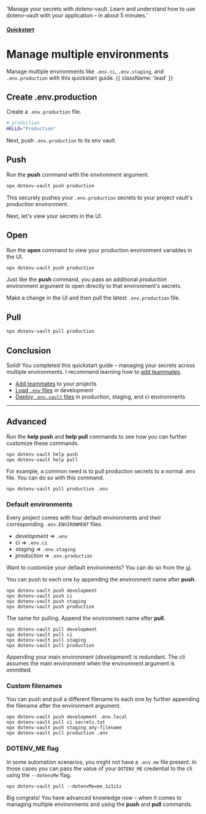 

  'Manage your secrets with dotenv-vault. Learn and understand how to use dotenv-vault with your application – in about 5 minutes.'

##### [Quickstart](/docs/quickstart)
# Manage multiple environments

Manage multiple environments like `.env.ci`, `.env.staging`, and `.env.production` with this quickstart guide. {{ className: 'lead' }}

<div className="not-prose grid grid-flow-col auto-cols-max gap-x-6 gap-y-10">
  <a href="/docs/languages/nodejs"><NodeIcon className="h-9 w-9 text-[#339933]"/></a>
  <a href="/docs/languages/python"><PythonIcon className="h-9 w-9 text-[#3776AB]"/></a>
  <a href="/docs/languages/ruby"><RubyIcon className="h-9 w-9 text-[#CC342D]"/></a>
  <a href="/docs/languages/go"><GoIcon className="h-10 w-10 text-[#00ADD8]"/></a>
</div>

## Create .env.production

Create a `.env.production` file.

```bash {{ title: ".env.production" }}
# production
HELLO="Production"
```
<ScreenshotBrowser url='/assets/img/docs/dotenv-env-production.gif' www='edit .env.production' />

Next, push `.env.production` to its env vault.

## Push

Run the **push** command with the *environment* argument.

```bash
npx dotenv-vault push production
```
<ScreenshotBrowser url='/assets/img/docs/dotenv-push-production.gif' www='npx dotenv-vault push production' />

This securely pushes your `.env.production` secrets to your project vault's *production* environment.

Next, let's view your secrets in the UI.

## Open

Run the **open** command to view your production environment variables in the UI.

```bash
npx dotenv-vault push production
```
<ScreenshotBrowser url='/assets/img/docs/dotenv-open-production.gif' www='npx dotenv-vault open production' />

Just like the **push** command, you pass an additional *production* environment argument to open directly to that environment's secrets.

Make a change in the UI and then pull the latest `.env.production` file.

## Pull

```bash
npx dotenv-vault pull production
```
<ScreenshotBrowser url='/assets/img/docs/dotenv-pull-production.gif' www='npx dotenv-vault pull production' />

## Conclusion

Solid! You completed this quickstart guide – managing your secrets across multiple environments. I recommend learning how to [add teammates](/docs/quickstart/team).

* [Add teammates](/docs/tutorials/teammates) to your projects
* [Load `.env` files](/docs/quickstart/load) in development
* [Deploy `.env.vault` files](/docs/quickstart/load) in production, staging, and ci environments

---

## Advanced

Run the **help push** and **help pull** commands to see how you can further customize these commands.

```
npx dotenv-vault help push
npx dotenv-vault help pull
```

For example, a common need is to pull production secrets to a normal .env file. You can do so with this command.

```
npx dotenv-vault pull production .env
```

### Default environments

Every project comes with four default environments and their corresponding `.env.ENVIRONMENT` files.

* *development* => `.env`
* *ci* => `.env.ci`
* *staging* => `.env.staging`
* *production* => `.env.production`

<Note>Want to customize your default environments? You can do so from the [ui](https://vault.dotenv.org).</Note>

You can push to each one by appending the environment name after **push**.

```
npx dotenv-vault push development
npx dotenv-vault push ci
npx dotenv-vault push staging
npx dotenv-vault push production
```

The same for pulling. Append the environment name after **pull**.

```
npx dotenv-vault pull development
npx dotenv-vault pull ci
npx dotenv-vault pull staging
npx dotenv-vault pull production
```

<Note>Appending your main environment (*development*) is redundant. The cli assumes the main environment when the environment argument is ommitted.</Note>

### Custom filenames

You can push and pull a different filename to each one by further appending the filename after the environment argument.

```
npx dotenv-vault push development .env.local
npx dotenv-vault pull ci secrets.txt
npx dotenv-vault push staging any-filename
npx dotenv-vault pull production .env
```

### DOTENV_ME flag

In some automation scenarios, you might not have a `.env.me` file present. In those cases you can pass the value of your `DOTENV_ME` credential to the cli using the `--dotenvMe` flag.

```
npx dotenv-vault pull --dotenvMe=me_1z1z1z
```

Big congrats! You have advanced knowledge now – when it comes to managing multiple environments and using the **push** and **pull** commands.
